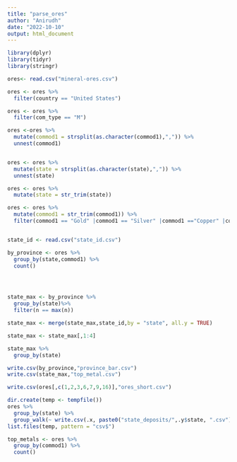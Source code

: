 ```yaml
---
title: "parse_ores"
author: "Anirudh"
date: "2022-10-10"
output: html_document
---
```


```r

library(dplyr)
library(tidyr)
library(stringr)
```

```r

ores<- read.csv("mineral-ores.csv")

ores <- ores %>%
  filter(country == "United States")

ores <- ores %>%
  filter(com_type == "M")

ores <-ores %>%
  mutate(commod1 = strsplit(as.character(commod1),",")) %>%
  unnest(commod1)


ores <- ores %>%
  mutate(state = strsplit(as.character(state),",")) %>%
  unnest(state)

ores <- ores %>%
  mutate(state = str_trim(state))

ores <- ores %>%
  mutate(commod1 = str_trim(commod1)) %>%
  filter(commod1 == "Gold" |commod1 == "Silver" |commod1 =="Copper" |commod1 == "Lead" |commod1 == "Iron")



```

```r
state_id <- read.csv("state_id.csv")

```

```r

by_province <- ores %>%
  group_by(state,commod1) %>%
  count()




state_max <- by_province %>%
  group_by(state)%>%
  filter(n == max(n))

state_max <- merge(state_max,state_id,by = "state", all.y = TRUE)

state_max <- state_max[,1:4]


```

```r
state_max %>%
  group_by(state)

```



```r

write.csv(by_province,"province_bar.csv")
write.csv(state_max,"top_metal.csv")

write.csv(ores[,c(1,2,3,6,7,9,16)],"ores_short.csv")
```

```r
dir.create(temp <- tempfile())
ores %>%
  group_by(state) %>%
  group_walk(~ write.csv(.x, paste0("state_deposits/",.y$state, ".csv")))
list.files(temp, pattern = "csv$")

```

```r

top_metals <- ores %>%
  group_by(commod1) %>%
  count()


```




